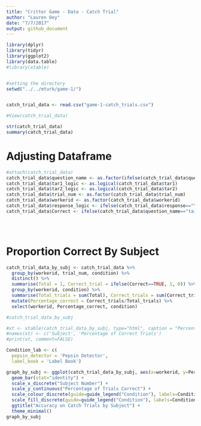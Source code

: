 ```yaml
---
title: "Critter Game - Data - Catch Trial"
author: "Lauren Oey"
date: "7/7/2017"
output: github_document
---
```


```r
library(dplyr)
library(tidyr)
library(ggplot2)
library(data.table)
#library(xtable)


#setting the directory
setwd("../../mturk/game-1/")


catch_trial_data <- read.csv("game-1-catch_trials.csv")

#View(catch_trial_data)

str(catch_trial_data)
summary(catch_trial_data)

```

# Adjusting Dataframe
```r
#attach(catch_trial_data)
catch_trial_data$question_name <- as.factor(ifelse(catch_trial_data$question=="tar1", "tail", "head"))
catch_trial_data$tar1_logic <- as.logical(catch_trial_data$tar1)
catch_trial_data$tar2_logic <- as.logical(catch_trial_data$tar2)
catch_trial_data$trial_num <- as.factor(catch_trial_data$trial_num)
catch_trial_data$workerid <- as.factor(catch_trial_data$workerid)
catch_trial_data$response_logic <- ifelse(catch_trial_data$response=="Yes", TRUE, FALSE)
catch_trial_data$Correct <- ifelse(catch_trial_data$question_name=="tail", ifelse(catch_trial_data$tar1_logic==catch_trial_data$response_logic, TRUE, FALSE), ifelse(catch_trial_data$tar2_logic==catch_trial_data$response_logic, TRUE, FALSE))


  

```

# Proportion Correct By Subject

```r
catch_trial_data_by_subj <- catch_trial_data %>%
  group_by(workerid, trial_num, condition) %>%
  distinct() %>%
  summarise(Total = 1, Correct_trial = ifelse(Correct==TRUE, 1, 0)) %>%
  group_by(workerid, condition) %>%
  summarise(Total_trials = sum(Total), Correct_trials = sum(Correct_trial)) %>%
  mutate(Percentage_correct = Correct_trials/Total_trials) %>%
  select(workerid, Percentage_correct, condition)

#catch_trial_data_by_subj

#xt <- xtable(catch_trial_data_by_subj, type="html", caption = "Percentage of correct catch trials per subject.", label = "catch_trial_data_by_subj")
#names(xt) <- c('Subject', 'Percentage of Correct Trials')
#print(xt, comment=FALSE)

Condition_lab <- c(
  pepsin_detector = 'Pepsin Detector',
  label_book = 'Label Book')

graph_by_subj <- ggplot(catch_trial_data_by_subj, aes(x=workerid, y=Percentage_correct, colour=condition, fill=condition)) +
  geom_bar(stat="identity") +
  scale_x_discrete("Subject Number") +
  scale_y_continuous("Percentage of Trials Correct") +
  scale_colour_discrete(guide=guide_legend("Condition"), labels=Condition_lab) +
  scale_fill_discrete(guide=guide_legend("Condition"), labels=Condition_lab) +
  ggtitle("Accuracy on Catch Trials by Subject") +
  theme_minimal()
graph_by_subj


```





